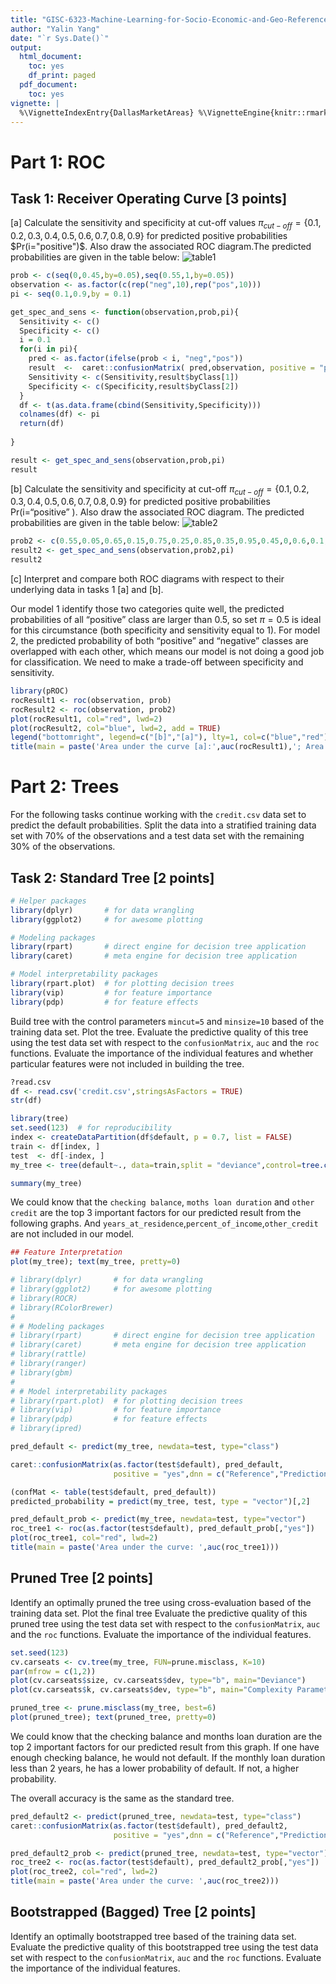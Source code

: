 ```yaml
---
title: "GISC-6323-Machine-Learning-for-Socio-Economic-and-Geo-Referenced-Data Lab03"
author: "Yalin Yang"
date: "`r Sys.Date()`"
output:
  html_document:
    toc: yes
    df_print: paged
  pdf_document:
    toc: yes
vignette: |
  %\VignetteIndexEntry{DallasMarketAreas} %\VignetteEngine{knitr::rmarkdown} %\VignetteEncoding{UTF-8}
---
```

# Part 1: ROC

## Task 1: Receiver Operating Curve [3 points]
[a] Calculate the sensitivity and specificity at cut-off values $π_{cut-off} =\{0.1,0.2,0.3,0.4,0.5,0.6,0.7,0.8,0.9\}$ for predicted positive probabilities $Pr⁡(i="positive")$. Also draw the associated ROC diagram.The predicted probabilities are given in the table below:
![table1](table01.png)

```r
prob <- c(seq(0,0.45,by=0.05),seq(0.55,1,by=0.05))
observation <- as.factor(c(rep("neg",10),rep("pos",10)))
pi <- seq(0.1,0.9,by = 0.1)

get_spec_and_sens <- function(observation,prob,pi){
  Sensitivity <- c()
  Specificity <- c()
  i = 0.1
  for(i in pi){
    pred <- as.factor(ifelse(prob < i, "neg","pos"))
    result  <-  caret::confusionMatrix( pred,observation, positive = "pos")
    Sensitivity <- c(Sensitivity,result$byClass[1])
    Specificity <- c(Specificity,result$byClass[2])
  }
  df <- t(as.data.frame(cbind(Sensitivity,Specificity)))
  colnames(df) <- pi
  return(df)
  
}

result <- get_spec_and_sens(observation,prob,pi)
result

```

[b] Calculate the sensitivity and specificity at cut-off $π_{cut-off} =\{0.1,0.2,0.3,0.4,0.5,0.6,0.7,0.8,0.9\}$ for predicted positive probabilities Pr⁡(i="positive" ). Also draw the associated ROC diagram. The predicted probabilities are given in the table below:
![table2](table02.png)

```r
prob2 <- c(0.55,0.05,0.65,0.15,0.75,0.25,0.85,0.35,0.95,0.45,0,0.6,0.1,0.7,0.2,0.8,0.3,0.9,0.4,1)
result2 <- get_spec_and_sens(observation,prob2,pi)
result2
```

[c] Interpret and compare both ROC diagrams with respect to their underlying data in tasks 1 [a] and [b].

Our model 1 identify those two categories quite well, the predicted probabilities of all "positive" class are larger than 0.5, so set $\pi=0.5$ is ideal for this circumstance (both specificity and sensitivity equal to 1). 
For model 2, the predicted probability of both "positive" and "negative" classes are overlapped with each other, which means our model is not doing a good job for classification. We need to make a trade-off between specificity and sensitivity.

```r
library(pROC)
rocResult1 <- roc(observation, prob)
rocResult2 <- roc(observation, prob2)
plot(rocResult1, col="red", lwd=2)
plot(rocResult2, col="blue", lwd=2, add = TRUE)
legend("bottomright", legend=c("[b]","[a]"), lty=1, col=c("blue","red"))
title(main = paste('Area under the curve [a]:',auc(rocResult1),'; Area under the curve [b]:',auc(rocResult2)))
```

# Part 2: Trees

For the following tasks continue working with the `credit.csv` data set to predict the default probabilities. Split the data into a stratified training data set with 70% of the observations and a test data set with the remaining 30% of the observations.


## Task 2: Standard Tree [2 points]

```r
# Helper packages
library(dplyr)       # for data wrangling
library(ggplot2)     # for awesome plotting

# Modeling packages
library(rpart)       # direct engine for decision tree application
library(caret)       # meta engine for decision tree application

# Model interpretability packages
library(rpart.plot)  # for plotting decision trees
library(vip)         # for feature importance
library(pdp)         # for feature effects
```


Build tree with the control parameters `mincut=5` and `minsize=10` based of the training data set. Plot the tree. Evaluate the predictive quality of this tree using the test data set with respect to the `confusionMatrix`, `auc` and the `roc` functions. Evaluate the importance of the individual features and whether particular features were not included in building the tree.

```r
?read.csv
df <- read.csv('credit.csv',stringsAsFactors = TRUE)
str(df)
```


```r
library(tree)
set.seed(123)  # for reproducibility
index <- createDataPartition(df$default, p = 0.7, list = FALSE)
train <- df[index, ]
test  <- df[-index, ]
my_tree <- tree(default~., data=train,split = "deviance",control=tree.control(nobs = nrow(train),minsize=10, mincut=5))
```


```r
summary(my_tree)
```

We could know that the `checking balance`, `moths loan duration` and `other credit` are the top 3 important factors for our predicted result from the following graphs. And `years_at_residence`,`percent_of_income `,`other_credit` are not included in our model.

```r
## Feature Interpretation
plot(my_tree); text(my_tree, pretty=0)
```

```r
# library(dplyr)       # for data wrangling
# library(ggplot2)     # for awesome plotting
# library(ROCR)
# library(RColorBrewer)
# 
# # Modeling packages
# library(rpart)       # direct engine for decision tree application
# library(caret)       # meta engine for decision tree application
# library(rattle)
# library(ranger)
# library(gbm)
# 
# # Model interpretability packages
# library(rpart.plot)  # for plotting decision trees
# library(vip)         # for feature importance
# library(pdp)         # for feature effects
# library(ipred)


```

```r
pred_default <- predict(my_tree, newdata=test, type="class")

caret::confusionMatrix(as.factor(test$default), pred_default, 
                       positive = "yes",dnn = c("Reference","Prediction"))

(confMat <- table(test$default, pred_default))
predicted_probability = predict(my_tree, test, type = "vector")[,2]
```

```r
pred_default_prob <- predict(my_tree, newdata=test, type="vector")
roc_tree1 <- roc(as.factor(test$default), pred_default_prob[,"yes"])
plot(roc_tree1, col="red", lwd=2)
title(main = paste('Area under the curve: ',auc(roc_tree1)))
```

## Pruned Tree [2 points]

Identify an optimally pruned the tree using cross-evaluation based of the training data set. Plot the final tree Evaluate the predictive quality of this pruned tree using the test data set with respect to the `confusionMatrix`, `auc` and the `roc` functions. Evaluate the importance of the individual features.

```r

set.seed(123)
cv.carseats <- cv.tree(my_tree, FUN=prune.misclass, K=10)
par(mfrow = c(1,2))
plot(cv.carseats$size, cv.carseats$dev, type="b", main="Deviance")
plot(cv.carseats$k, cv.carseats$dev, type="b", main="Complexity Parameter")
```
```r
pruned_tree <- prune.misclass(my_tree, best=6)
plot(pruned_tree); text(pruned_tree, pretty=0)
```

We could know that the checking balance and months loan duration are the top 2 important factors for our predicted result from this graph. If one have enough checking balance, he would not default. If the monthly loan duration less than 2 years, he has a lower probability of default. If not, a higher probability.

The overall accuracy is the same as the standard tree.

```r
pred_default2 <- predict(pruned_tree, newdata=test, type="class")
caret::confusionMatrix(as.factor(test$default), pred_default2, 
                       positive = "yes",dnn = c("Reference","Prediction"))
```

```r
pred_default2_prob <- predict(pruned_tree, newdata=test, type="vector")
roc_tree2 <- roc(as.factor(test$default), pred_default2_prob[,"yes"])
plot(roc_tree2, col="red", lwd=2)
title(main = paste('Area under the curve: ',auc(roc_tree2)))
```

## Bootstrapped (Bagged) Tree [2 points]

Identify an optimally bootstrapped tree based of the training data set. Evaluate the predictive quality of this bootstrapped tree using the test data set with respect to the `confusionMatrix`, `auc` and the `roc` functions. Evaluate the importance of the individual features.

```r

```




